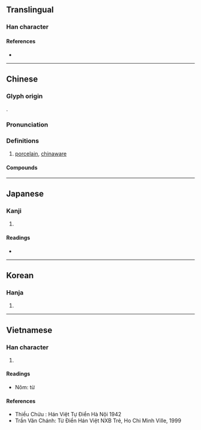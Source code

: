 {{character info/new}}
{{also|甆}}
==Translingual==

===Han character===
{{Han char|rn=98|rad=瓦|as=06|sn=10|four=37717|canj=IOMVN,MOMVN|ids=⿱次瓦}}

====References====
* {{Han ref|kx=0749.070|dkj=21491|dj=1157.300|hdz=21424.220|uh=74F7|ud=29943|bh=B2A1|bd=45729}}

----

==Chinese==
{{zh-forms}}

===Glyph origin===
{{Han etym}}
{{Han compound|次|瓦|ls=psc|c1=p|c2=s|t2=earthenware}}.

===Pronunciation===
{{zh-pron
|m=cí
|c=ci4
|h=pfs=chhṳ̀
|md=cṳ̀
|mn=xm,zz,tw:chû/qz:chîr/hûi
|mn_note=chû/chîr - literary; hûi - vernacular
|mn-t=ce5/cu5
|w=3zr
|mc=y
|oc=y
|cat=n
}}

===Definitions===
{{zh-hanzi}}

# [[porcelain]], [[chinaware]]

====Compounds====
{{zh-der|單色瓷|定瓷|宋瓷|古瓷|嵌瓷畫|宜興瓷|白瓷|碎瓷|瓷胎|瓷土|搪瓷|真瓷|瓷瓦兒|瓷窯|瓷磚|瓷漆|瓷實|瓷婚|瓷器|瓷刻|洋瓷|瓷飯碗|青瓷|金屬陶瓷|陶瓷工|精密陶瓷|鈞瓷|陶瓷器|陶瓷|陶瓷材料|繃瓷}}

{{zh-cat|Intermediate}}

----

==Japanese==

===Kanji===
{{ja-kanji|grade=|rs=瓦06}}

# {{defn|lang=ja|sort=瓦06}}

====Readings====
* {{ja-readings|on=[[し]] (shi), [[じ]] (ji)|kun=[[かめ]] (kame)}}

----

==Korean==

===Hanja===
{{ko-hanja|hangeul=자}}

# {{defn|lang=ko|sort=瓦06}}

----

==Vietnamese==

===Han character===
{{vi-hantu|[[từ]], [[sứ]], [[tư]]|rs=瓦06}}

# {{defn|lang=vi|sort=瓦06}}

====Readings====
* Nôm: từ

====References====
* Thiều Chửu : Hán Việt Tự Điển Hà Nội 1942
* Trần Văn Chánh: Từ Điển Hán Việt NXB Trẻ, Ho Chi Minh Ville, 1999